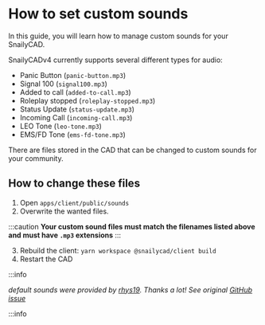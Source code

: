 # How to set custom sounds

In this guide, you will learn how to manage custom sounds for your SnailyCAD.

SnailyCADv4 currently supports several different types for audio:

- Panic Button (`panic-button.mp3`)
- Signal 100 (`signal100.mp3`)
- Added to call (`added-to-call.mp3`)
- Roleplay stopped (`roleplay-stopped.mp3`)
- Status Update (`status-update.mp3`)
- Incoming Call (`incoming-call.mp3`)
- LEO Tone (`leo-tone.mp3`)
- EMS/FD Tone (`ems-fd-tone.mp3`)

There are files stored in the CAD that can be changed to custom sounds for your community.

## How to change these files

1. Open `apps/client/public/sounds`
2. Overwrite the wanted files.

:::caution
**Your custom sound files must match the filenames listed above and must have `.mp3` extensions**
:::

3. Rebuild the client: `yarn workspace @snailycad/client build`
4. Restart the CAD

:::info

_default sounds were provided by [rhys19](https://github.com/rhys19). Thanks a lot!
See original [GitHub issue](https://github.com/SnailyCAD/snaily-cadv4/issues/394)_

:::info
